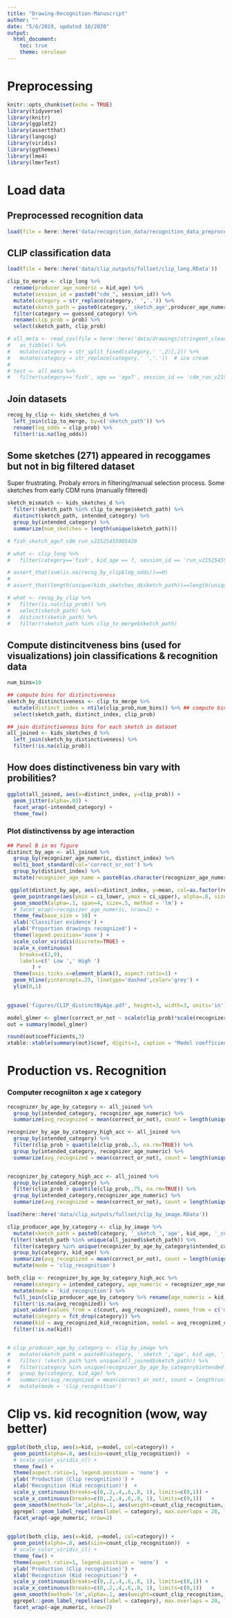 ```yaml
---
title: "Drawing-Recognition-Manuscript"
author: ""
date: "5/8/2019, updated 10/2020"
output: 
  html_document:
    toc: true
    theme: cerulean
---
```


# Preprocessing
```r
knitr::opts_chunk$set(echo = TRUE)
library(tidyverse)
library(knitr)
library(ggplot2)
library(assertthat)
library(langcog)
library(viridis)
library(ggthemes)
library(lme4)
library(lmerTest)

```

# Load data
## Preprocessed recognition data
```R
load(file = here::here('data/recognition_data/recognition_data_preprocessed_without_vgg.RData'))

```

## CLIP classification data
```R
load(file = here::here('data/clip_outputs/fullset/clip_long.RData'))
```

```r
clip_to_merge <- clip_long %>%
  rename(producer_age_numeric = kid_age) %>%
  mutate(session_id = paste0("cdm_", session_id)) %>%
  mutate(category = str_replace(category,' ','.')) %>%
  mutate(sketch_path = paste0(category,'_sketch_age',producer_age_numeric,'_',session_id)) %>%
  filter(category == guessed_category) %>%
  rename(clip_prob = prob) %>%
  select(sketch_path, clip_prob)
```


```R
# all_meta <- read_csv(file = here::here('data/drawings/stringent_cleaned_dataset_meta/all_object_metadata_cleaned.csv')) %>%
#   as_tibble() %>%
#   mutate(category = str_split_fixed(category,' ',2)[,2]) %>%
#   mutate(category = str_replace(category,' ','.'))  # ice cream
# 
# test <- all_meta %>%
#   filter(category=='fish', age == 'age7', session_id == 'cdm_run_v21525455905420')
```

## Join datasets
```r
recog_by_clip <- kids_sketches_d %>%
  left_join(clip_to_merge, by=c('sketch_path')) %>%
  rename(log_odds = clip_prob) %>%
  filter(!is.na(log_odds))
```

## Some sketches (271) appeared in recoggames but not in big filtered dataset 
Super frustrating. Probaly errors in filtering/manual selection process.
Some sketches from early CDM runs (manually filtered)

```r
sketch_mismatch <- kids_sketches_d %>%
  filter(!sketch_path %in% clip_to_merge$sketch_path) %>%
  distinct(sketch_path, intended_category) %>%
  group_by(intended_category) %>%
  summarize(num_sketches = length(unique(sketch_path)))
```

```R
# fish_sketch_age7_cdm_run_v21525455905420

# what <- clip_long %>%
#   filter(category=='fish', kid_age == 7, session_id == 'run_v21525455905420')
```

```r

# assert_that(sum(is.na(recog_by_clip$log_odds))==0)
# 
# assert_that(length(unique(kids_sketches_d$sketch_path))==length(unique(recog_by_clip$sketch_path)))

```


```r
# what <- recog_by_clip %>%
#   filter(is.na(clip_prob)) %>%
#   select(sketch_path) %>%
#   distinct(sketch_path) %>%
#   filter(!sketch_path %in% clip_to_merge$sketch_path)


```


## Compute distincitveness bins (used for visualizations) join classifications & recognition data
```r
num_bins=10

## compute bins for distinctiveness
sketch_by_distinctiveness <- clip_to_merge %>%
  mutate(distinct_index = ntile(clip_prob,num_bins)) %>% ## compute bins based on log odds over entire dataset
  select(sketch_path, distinct_index, clip_prob)

## join distinctiveness bins for each sketch in dataset
all_joined <- kids_sketches_d %>%
  left_join(sketch_by_distinctiveness) %>%
  filter(!is.na(clip_prob))
```

## How does distinctiveness bin vary with probilities?
```r
ggplot(all_joined, aes(x=distinct_index, y=clip_prob)) +
  geom_jitter(alpha=.03) +
  facet_wrap(~intended_category) +
  theme_few()
```


### Plot distinctivenss by age interaction
```r
## Panel B in ms figure
distinct_by_age <- all_joined %>%
  group_by(recognizer_age_numeric, distinct_index) %>%
  multi_boot_standard(col='correct_or_not') %>%
  group_by(distinct_index) %>%
  mutate(recognizer_age_name = paste0(as.character(recognizer_age_numeric), '-year-olds'))
```


```R
 ggplot(distinct_by_age, aes(x=distinct_index, y=mean, col=as.factor(recognizer_age_numeric))) +
  geom_pointrange(aes(ymin = ci_lower, ymax = ci_upper), alpha=.8, size=.2) +
  geom_smooth(alpha=.1, span=4, size=.5, method = 'lm') +
  # facet_wrap(~recognizer_age_numeric, nrow=2) +
  theme_few(base_size = 10) + 
  xlab('Classifier evidence') +
  ylab('Proportion drawings recognized') +
  theme(legend.position='none') + 
  scale_color_viridis(discrete=TRUE) +
  scale_x_continuous(
    breaks=c(2,9),
    labels=c(' Low ',' High ')
        ) +
  theme(axis.ticks.x=element_blank(), aspect.ratio=1) +
  geom_hline(yintercept=.25, linetype='dashed',color='grey') +
  ylim(0,1)
  

ggsave('figures/CLIP_distinctByAge.pdf', height=3, width=3, units='in')
```

```r
model_glmer <- glmer(correct_or_not ~ scale(clip_prob)*scale(recognizer_age_numeric) + (scale(clip_prob)|intended_category) + (1|sessionId),  data = all_joined, family='binomial')
out = summary(model_glmer)

round(out$coefficients,3)
xtable::xtable(summary(out)$coef, digits=3, caption = "Model coefficients of a GLMM predicting visual recognition performance as a function of recognizer age and visual 'distinctiveness' metrics (here, cross-modal CLIP probability,see Methods")

```



# Production vs. Recognition

### Computer recogniiton x age x category 
```r
recognizer_by_age_by_category <- all_joined %>%
  group_by(intended_category, recognizer_age_numeric) %>%
  summarize(avg_recognized = mean(correct_or_not), count = length(unique(sketch_path)))
```

```r
recognizer_by_age_by_category_high_acc <- all_joined %>%
  group_by(intended_category) %>%
  filter(clip_prob > quantile(clip_prob,.5, na.rm=TRUE)) %>%
  group_by(intended_category, recognizer_age_numeric) %>%
  summarize(avg_recognized = mean(correct_or_not), count = length(unique(sketch_path)))


recognizer_by_category_high_acc <- all_joined %>%
  group_by(intended_category) %>%
  filter(clip_prob > quantile(clip_prob,.75, na.rm=TRUE)) %>%
  group_by(intended_category,recognizer_age_numeric) %>%
  summarize(avg_recognized = mean(correct_or_not), count = length(unique(sketch_path)))
```

```r
load(here::here('data/clip_outputs/fullset/clip_by_image.RData'))
```

```R
clip_producer_age_by_category <- clip_by_image %>%
  mutate(sketch_path = paste0(category, '_sketch_','age', kid_age, '_cdm_', session_id)) %>%
 filter(!sketch_path %in% unique(all_joined$sketch_path)) %>%
  filter(category %in% unique(recognizer_by_age_by_category$intended_category)) %>%
  group_by(category, kid_age) %>%
  summarize(avg_recognized = mean(correct_or_not), count = length(unique(sketch_path)))  %>%
  mutate(mode = 'clip_recognition')
```

```R
both_clip <- recognizer_by_age_by_category_high_acc %>%
  rename(category = intended_category, age_numeric = recognizer_age_numeric) %>%
  mutate(mode = 'kid_recognition') %>%
  full_join(clip_producer_age_by_category %>% rename(age_numeric = kid_age)) %>%
  filter(!is.na(avg_recognized)) %>%
  pivot_wider(values_from = c(count, avg_recognized), names_from = c('mode')) %>%
  mutate(category = fct_drop(category)) %>%
  rename(kid = avg_recognized_kid_recognition, model = avg_recognized_clip_recognition ) %>%
  filter(!is.na(kid))


# clip_producer_age_by_category <- clip_by_image %>%
#   mutate(sketch_path = paste0(category, '_sketch_','age', kid_age, '_cdm_', session_id)) %>%
#   filter( !sketch_path %in% unique(all_joined$sketch_path)) %>%
#   filter(category %in% unique(recognizer_by_age_by_category$intended_category)) %>%
#   group_by(category, kid_age) %>%
#   summarize(avg_recognized = mean(correct_or_not), count = length(unique(sketch_path)))  %>%
#   mutate(mode = 'clip_recognition')
```


# Clip vs. kid recognition (wow, way better)

```r
ggplot(both_clip, aes(x=kid, y=model, col=category)) +
  geom_point(alpha=.8, aes(size=count_clip_recognition))  +
  # scale_color_viridis_c() +
  theme_few() +
  theme(aspect.ratio=1, legend.position = 'none')  +
  ylab('Production (Clip recognition)') +
  xlab('Recognition (Kid recognition)')  +
  scale_y_continuous(breaks=c(0,.2,.4,.6,.8, 1), limits=c(0,1)) +
  scale_x_continuous(breaks=c(0,.2,.4,.6,.8, 1), limits=c(0,1))   +
  geom_smooth(method='lm',alpha=.1, aes(weight=count_clip_recognition, group=age_numeric), color='grey') +
  ggrepel::geom_label_repel(aes(label = category), max.overlaps = 20, label.padding = .1, box.padding = .1, label.size = .5, alpha=.3) +
  facet_wrap(~age_numeric, nrow=2)
  
```


```r
ggplot(both_clip, aes(x=kid, y=model, col=category)) +
  geom_point(alpha=.8, aes(size=count_clip_recognition))  +
  # scale_color_viridis_c() +
  theme_few() +
  theme(aspect.ratio=1, legend.position = 'none')  +
  ylab('Production (Clip recognition)') +
  xlab('Recognition (Kid recognition)')  +
  scale_y_continuous(breaks=c(0,.2,.4,.6,.8, 1), limits=c(0,1)) +
  scale_x_continuous(breaks=c(0,.2,.4,.6,.8, 1), limits=c(0,1))   +
  geom_smooth(method='lm',alpha=.1, aes(weight=count_clip_recognition, group=age_numeric), color='grey') +
  ggrepel::geom_label_repel(aes(label = category), max.overlaps = 20, label.padding = .1, box.padding = .1, label.size = .5, alpha=.3) +
  facet_wrap(~age_numeric, nrow=2)
```
